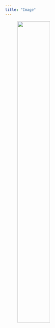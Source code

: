```yaml
---
title: "Image"
---
```


<figure>
  <p><img src="images/flightscanner.jpg" style="width:50%; margin-right: 20px" align="top">
</figure>
